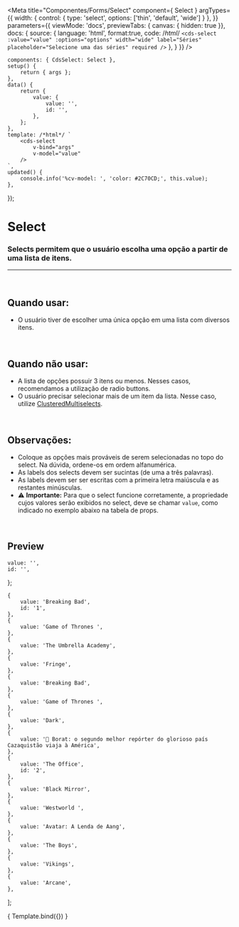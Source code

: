 
<Meta
	title="Componentes/Forms/Select"
	component={ Select }
	argTypes={{
		width: { 
			control: { 
				type: 'select',
				options: ['thin', 'default', 'wide']
			}
		},
	}}
	parameters={{
		viewMode: 'docs',
		previewTabs: { canvas: { hidden: true }},
		docs: {
			source: {
				language: 'html',
				format:true,
				code: /*html*/ 
`<cds-select
	:value="value"
	:options="options"
	width="wide"
	label="Séries"
	placeholder="Selecione uma das séries"
	required
/>`
			},
		}
	}}
/>

	components: { CdsSelect: Select },
	setup() {
		return { args };
	},
	data() {
		return {
			value: {
				value: '',
				id: '',
			},
		};
	},
	template: /*html*/ `
		<cds-select
			v-bind="args" 
			v-model="value"
		/>
	`,
	updated() {
		console.info('%cv-model: ', 'color: #2C70CD;', this.value);
	},
});

# Select

### Selects permitem que o usuário escolha uma opção a partir de uma lista de itens.
---
<br />

## Quando usar:
- O usuário tiver de escolher uma única opção em uma lista com diversos itens.


<br />

## Quando não usar:
- A lista de opções possuir 3 itens ou menos. Nesses casos, recomendamos a utilização de radio buttons.
- O usuário precisar selecionar mais de um item da lista. Nesse caso, utilize <a href="https://sysvale.github.io/cuida/?path=/docs/componentes-forms-clusteredmultiselect--clustered-multiselect">ClusteredMultiselects</a>.

<br />

## Observações:
- Coloque as opções mais prováveis de serem selecionadas no topo do select. Na dúvida, ordene-os em ordem alfanumérica.
- As labels dos selects devem ser sucintas (de uma a três palavras).
- As labels devem ser ser escritas com a primeira letra maiúscula e as restantes minúsculas.
- ⚠️ **Importante:** Para que o select funcione corretamente, a propriedade cujos valores serão exibidos no select, deve se chamar `value`, como indicado no exemplo abaixo na tabela de props.

<br />

## Preview

	value: '',
	id: '',
};

	{
		value: 'Breaking Bad',
		id: '1',
	},
	{
		value: 'Game of Thrones ',
	},
	{
		value: 'The Umbrella Academy',
	},
	{
		value: 'Fringe',
	},
	{
		value: 'Breaking Bad',
	},
	{
		value: 'Game of Thrones ',
	},
	{
		value: 'Dark',
	},
	{
		value: '👀 Borat: o segundo melhor repórter do glorioso país Cazaquistão viaja à América',
	},
	{
		value: 'The Office',
		id: '2',
	},
	{
		value: 'Black Mirror',
	},
	{
		value: 'Westworld ',
	},
	{
		value: 'Avatar: A Lenda de Aang',
	},
	{
		value: 'The Boys',
	},
	{
		value: 'Vikings',
	},
	{
		value: 'Arcane',
	},
];


<Canvas>
	<Story
		name="Select"
		args={{
			options,
			width: 'wide',
			label: 'Séries',
			placeholder: 'Selecione uma das séries',
			required: true,
		}}
	>
		{ Template.bind({}) }
	</Story>
</Canvas>

<ArgsTable story="Select" />
